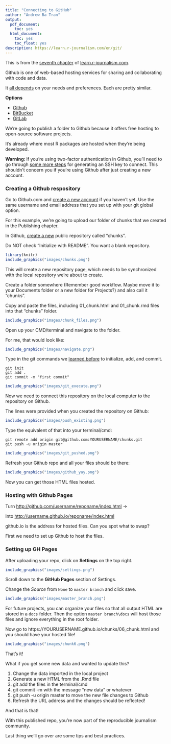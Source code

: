 ```yaml
---
title: "Connecting to GitHub"
author: "Andrew Ba Tran"
output:
  pdf_document:
    toc: yes
  html_document:
    toc: yes
    toc_float: yes
description: https://learn.r-journalism.com/en/git/
---
```


This is from the [seventh chapter](http://learn.r-journalism.com/en/git/github/github/) of [learn.r-journalism.com](https://learn.r-journalism.com/).

Github is one of web-based hosting services for sharing and collaborating with code and data.

It [all depends](https://medium.com/flow-ci/github-vs-bitbucket-vs-gitlab-vs-coding-7cf2b43888a1) on your needs and preferences. Each are pretty similar.

**Options**

- [Github](http://www.github.com)
- [BitBucket](https://bitbucket.org/)
- [GitLab](https://about.gitlab.com/)

We're going to publish a folder to Github because it offers free hosting to open-source software projects.

It's already where most R packages are hosted when they're being developed.

**Warning: ** If you're using two-factor authentication in Github, you'll need to go through [some more steps](https://help.github.com/articles/generating-a-new-ssh-key-and-adding-it-to-the-ssh-agent/) for generating an SSH key to connect. This shouldn't concern you if you're using Github after just creating a new account.

### Creating a Github respository

Go to Github.com and [create a new account](https://github.com/join) if you haven't yet. Use the same username and email address that you set up with your git global option.

For this example, we're going to upload our folder of chunks that we created in the Publishing chapter.

In Github, [create a new](https://github.com/new) public repository called "chunks". 

Do NOT check "Initialize with README". You want a blank repository.


```r
library(knitr)
include_graphics("images/chunks.png")
```




This will create a new repository page, which needs to be synchronized with the local repository we're about to create.

Create a folder somewhere (Remember good workflow. Maybe move it to your Documents folder or a new folder for Projects?) and also call it "chunks".

Copy and paste the files, including 01_chunk.html and 01_chunk.rmd files into that "chunks" folder.


```r
include_graphics("images/chunk_files.png")
```






Open up your CMD/terminal and navigate to the folder.

For me, that would look like:



```r
include_graphics("images/navigate.png")
```






Type in the git commands we [learned before](http://learn.r-journalism.com/en/git/git/git/) to initialize, add, and commit.

```
git init
git add .
git commit -m "first commit"
```



```r
include_graphics("images/git_execute.png")
```




Now we need to connect this repository on the local computer to the repository on Github.

The lines were provided when you created the repository on Github:



```r
include_graphics("images/push_existing.png")
```




Type the equivalent of that into your terminal/cmd:

```
git remote add origin git@github.com:YOURUSERNAME/chunks.git
git push -u origin master
```


```r
include_graphics("images/git_pushed.png")
```



Refresh your Github repo and all your files should be there:


```r
include_graphics("images/github_yay.png")
```



Now you can get those HTML files hosted.

### Hosting with Github Pages

Turn [http://github.com/username/reponame/index.html](http://github.com/username/reponame/index.html) ->

Into [http://username.github.io/reponame/index.html](http://username.github.io/reponame/index.html)

github.io is the address for hosted files. Can you spot what to swap?

First we need to set up Github to host the files.

### Setting up GH Pages

After uploading your repo, click on **Settings** on the top right.


```r
include_graphics("images/settings.png")
```



Scroll down to the **GitHub Pages** section of Settings.

Change the *Source* from `None` to `master branch` and click save.



```r
include_graphics("images/master_branch.png")
```





For future projects, you can organize your files so that all output HTML are stored in a `docs` folder. Then the option `master branch\docs` will host those files and ignore everything in the root folder.



Now go to https://YOURUSERNAME.github.io/chunks/06_chunk.html and you should have your hosted file!


```r
include_graphics("images/chunk6.png")
```





That's it!

What if you get some new data and wanted to update this?

1. Change the data imported in the local project
2. Generate a new HTML from the .Rmd file
3. git add the files in the terminal/cmd
4. git commit -m with the message "new data" or whatever
5. git push -u origin master to move the new file changes to Github
6. Refresh the URL address and the changes should be reflected!


And that is that! 

With this published repo, you're now part of the reproducible journalism community.

Last thing we'll go over are some tips and best practices.